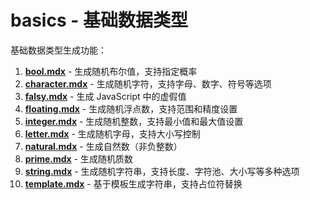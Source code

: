 # basics - 基础数据类型

基础数据类型生成功能：

1. **[bool.mdx](/zh/docs/basics/bool)** - 生成随机布尔值，支持指定概率
2. **[character.mdx](/zh/docs/basics/character)** - 生成随机字符，支持字母、数字、符号等选项
3. **[falsy.mdx](/zh/docs/basics/falsy)** - 生成 JavaScript 中的虚假值
4. **[floating.mdx](/zh/docs/basics/floating)** - 生成随机浮点数，支持范围和精度设置
5. **[integer.mdx](/zh/docs/basics/integer)** - 生成随机整数，支持最小值和最大值设置
6. **[letter.mdx](/zh/docs/basics/letter)** - 生成随机字母，支持大小写控制
7. **[natural.mdx](/zh/docs/basics/natural)** - 生成自然数（非负整数）
8. **[prime.mdx](/zh/docs/basics/prime)** - 生成随机质数
9. **[string.mdx](/zh/docs/basics/string)** - 生成随机字符串，支持长度、字符池、大小写等多种选项
10. **[template.mdx](/zh/docs/basics/template)** - 基于模板生成字符串，支持占位符替换